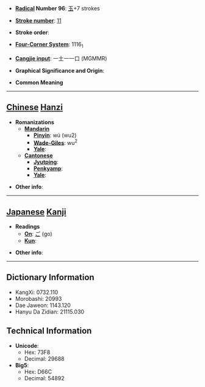 * '''[[Wiktionary:Chinese radical index| Radical]] Number 96''': [[Wiktionary:Chinese radical index 玉|玉]]+7 strokes

* '''[[Wiktionary:Chinese total strokes index|Stroke number]]''': [[Wiktionary:Chinese total strokes index 11|11]]

* '''Stroke order''': 

* '''[[Wiktionary:Chinese four corner index|Four-Corner System]]''': 1116<sub>1</sub>

* '''[[Wiktionary:Chinese Cangjie index|Cangjie input]]''': 一土一一口 (MGMMR)

* '''Graphical Significance and Origin''': 

* '''Common Meaning'''

----

== [[Chinese]] [[Hanzi]] ==

* '''Romanizations'''
** '''[[Mandarin]]'''
*** '''[[Pinyin]]''': wú (wu2)
*** '''[[Wade-Giles]]''': wu<sup>2</sup>
*** '''[[Yale]]''': 
** '''[[Cantonese]]'''
*** '''[[Jyutping]]''':
*** '''[[Penkyamp]]''': 
*** '''[[Yale]]''': 

* '''Other info''': 

----

== [[Japanese]] [[Kanji]] ==

* '''Readings'''
** '''[[On]]''': [[ご]] (go)
** '''[[Kun]]''': 

* '''Other info''':  

----

== Dictionary Information ==

* KangXi: 0732.110
* Morobashi: 20993
* Dae Jaweon: 1143.120
* Hanyu Da Zidian: 21115.030

== Technical Information ==

* '''Unicode''':
** Hex: 73F8
** Decimal: 29688
* '''Big5''':
** Hex: D66C
** Decimal: 54892